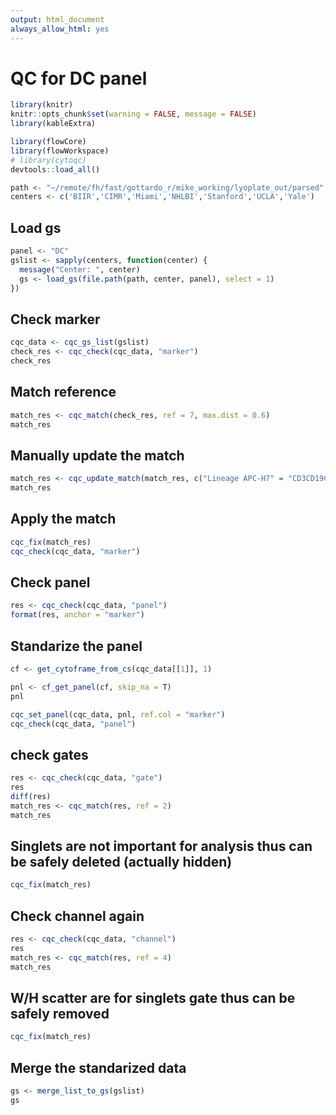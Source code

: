 ```yaml
---
output: html_document
always_allow_html: yes
---
```

# QC for DC panel


```r
library(knitr)
knitr::opts_chunk$set(warning = FALSE, message = FALSE)
library(kableExtra)
```


```r
library(flowCore)
library(flowWorkspace)
# library(cytoqc)
devtools::load_all()
```
```r
path <- "~/remote/fh/fast/gottardo_r/mike_working/lyoplate_out/parsed"
centers <- c('BIIR','CIMR','Miami','NHLBI','Stanford','UCLA','Yale')
```

## Load gs
```r
panel <- "DC"
gslist <- sapply(centers, function(center) {
  message("Center: ", center)
  gs <- load_gs(file.path(path, center, panel), select = 1)
})

```
## Check marker
```r
cqc_data <- cqc_gs_list(gslist)
check_res <- cqc_check(cqc_data, "marker")
check_res
```

## Match reference
```r
match_res <- cqc_match(check_res, ref = 7, max.dist = 0.6)
match_res
```

## Manually update the match
```r
match_res <- cqc_update_match(match_res, c("Lineage APC-H7" = "CD3CD19CD20"))
match_res
```

## Apply the match
```r
cqc_fix(match_res)
cqc_check(cqc_data, "marker")
```

## Check panel
```r
res <- cqc_check(cqc_data, "panel")
format(res, anchor = "marker")
```

## Standarize the panel
```r
cf <- get_cytoframe_from_cs(cqc_data[[1]], 1)

pnl <- cf_get_panel(cf, skip_na = T)
pnl

cqc_set_panel(cqc_data, pnl, ref.col = "marker")
cqc_check(cqc_data, "panel")
```

## check gates
```r
res <- cqc_check(cqc_data, "gate")
res
diff(res)
match_res <- cqc_match(res, ref = 2)
match_res
```

## Singlets are not important for analysis thus can be safely deleted (actually hidden)
```r
cqc_fix(match_res)
```

## Check channel again
```r
res <- cqc_check(cqc_data, "channel")
res
match_res <- cqc_match(res, ref = 4)
match_res
```

## W/H scatter are for singlets gate thus can be safely removed
```r
cqc_fix(match_res)
```

## Merge the standarized data 
```r
gs <- merge_list_to_gs(gslist)
gs
```

